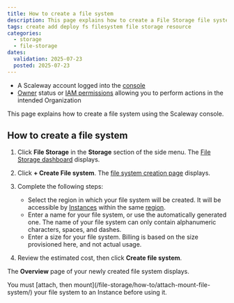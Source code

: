 ```yaml
---
title: How to create a file system
description: This page explains how to create a File Storage file system using the Scaleway console. 
tags: create add deploy fs filesystem file storage resource
categories:
  - storage
  - file-storage
dates:
  validation: 2025-07-23
  posted: 2025-07-23
---
```


<Requirements />

- A Scaleway account logged into the [console](https://console.scaleway.com)
- [Owner](/iam/concepts/#owner) status or [IAM permissions](/iam/concepts/#permission) allowing you to perform actions in the intended Organization

This page explains how to create a file system using the Scaleway console.

## How to create a file system

1. Click **File Storage** in the **Storage** section of the side menu. The [File Storage dashboard](https://console.scaleway.com/file-storage/) displays.

2. Click **+ Create File system**. The [file system creation page](https://console.scaleway.com//file-storage/file-storage/create) displays.

3. Complete the following steps:
    - Select the region in which your file system will be created. It will be accessible by [Instances](/instances/) within the same [region](/file-storage/concepts/#region).
    - Enter a name for your file system, or use the automatically generated one. The name of your file system can only contain alphanumeric characters, spaces, and dashes.
    - Enter a size for your file system. Billing is based on the size provisioned here, and not actual usage.

4. Review the estimated cost, then click **Create file system**.

The **Overview** page of your newly created file system displays.

<Message type="note">
You must [attach, then mount](/file-storage/how-to/attach-mount-file-system/) your file system to an Instance before using it.
</Message>
